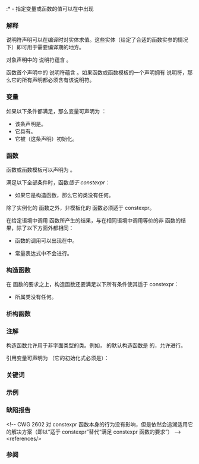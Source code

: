 {{title|{{tt|constexpr}} 说明符 {{mark since c++11}}}}
{{cpp/language/declarations/navbar}}
:*{{ttb|constexpr}} - 指定变量{{rev inl|since=c++26|、{{rlp|structured binding|结构化绑定}}}}或函数的值可以在{{rlp|constant expression|常量表达式}}中出现

===解释===
{{c/core|constexpr}} 说明符声明可以在编译时对实体求值。这些实体（给定了合适的函数实参的情况下）即可用于需要编译期{{rlp|constant expression|常量表达式}}的地方。

对象{{rev inl|until=c++14|或非静态成员函数}}声明中的 {{c/core|constexpr}} 说明符蕴含 {{c/core|const}}。

函数{{rev inl|since=c++17|或{{rlp|static|静态}}数据成员}}首个声明中的 {{c/core|constexpr}} 说明符蕴含 {{c/core|inline}}。如果函数或函数模板的一个声明拥有 {{c/core|constexpr}} 说明符，那么它的所有声明都必须含有该说明符。

{{anchor|constexpr 变量}}
==={{c/core|constexpr}} 变量===
如果以下条件都满足，那么变量{{rev inl|since=c++14|或变量模板}}可声明为 {{c/core|constexpr}}：
* 该条声明是{{rlp|definition|定义}}。
* 它具有{{rlps|constant expression#字面类型}}。
* 它被（这条声明）初始化。
{{rev begin}}
{{rev|until=c++26|
* 它的初始化的{{rlps|expressions#完整表达式}}是{{rlp|constant expression|常量表达式}}。
}}
{{rev|since=c++26|
* 它{{rlp|constant expression#常量初始化实体|可常量初始化}}。
}}
{{rev end}}
{{rrev|since=c++20|{{anchor|常量析构}}
* 它具有常量析构，即满足以下条件之一：
:* 它不是类类型或它的（可能多维的）数组。
:* 它是带有 {{c/core|constexpr}} 析构函数的类类型或它的（可能多维的）数组，并且对于作用仅为销毁该对象的虚设表达式 {{c|e}}，如果该对象与它的非 mutable 子对象（但不含它的 mutable 子对象）的生存期始于 {{c|e}} 内，那么 {{c|e}} 是{{rlps|constant expression#核心常量表达式}}。

如果 {{c/core|constexpr}} 变量不是{{rlp|tu local|翻译单元局部}}的，那么它不应被初始化为指代可用于常量表达式的翻译单元局部实体，也不能有指代这种实体的子对象。这种初始化在{{rlp|modules|模块接口单元}}（在它的{{rlps|modules#私有模块片段}}外，如果存在）或模块分区中被禁止，并在任何其他语境中被弃用。
}}

{{anchor|constexpr 函数}}
==={{c/core|constexpr}} 函数===
函数或函数模板可以声明为 {{c/core|constexpr}}。

满足以下全部条件时，函数''适于 constexpr''：
{{rev begin}}
{{rev|until=c++20|
* 它不是{{rlp|virtual|虚}}函数。
}}
{{rev|until=c++23|
* 它的返回类型（如果存在）是{{rlps|constant expression#字面类型}}。
* 它的每个形参类型都是字面类型。
}}
{{rev|since=c++20|
* 它不是{{rlp|coroutines|协程}}。
}}
* 如果它是构造函数{{rev inl|since=c++20|或析构函数}}，那么它的类没有任何{{rlps|derived class#虚基类}}。
{{rev end}}
{{rev begin}}
{{rev|until=c++14|
* 它的函数体是 {{c|1== default}}、{{c|1== delete}} 或者只{{rlp|statements#子语句|包围}}下列内容的复合语句：
:* {{rlp|statements#表达式语句|空语句}}
:* {{rlpt|static_assert}} 声明
:* 不定义类或枚举的 {{rlpt|typedef}} 声明及{{rlp|type alias|别名}}声明
:* {{rlp|namespace#using 声明|{{c/core|using}} 声明}}
:* {{rlp|namespace#using 指令|{{c/core|using}} 指令}}
:* 当函数不是构造函数时，有恰好一条 {{rlpt|return}} 语句
}}
{{rev|since=c++14|until=c++23|
* 它的函数体是 {{c|1== default}}、{{c|1== delete}} 或者'''不'''{{rlp|statements#子语句|包围}}下列内容的复合语句：
:* {{rlp|goto}} 语句
:* 带有除 {{c/core|case}} 和 {{c/core|default}} 之外的{{rlp|statements#带标号语句|标号}}的语句
{{rrev|until=c++20|
:* {{rlp|try|{{c/core|try}} 块}}
:* {{rlp|asm|内联汇编}}声明
:* {{rlp|default initialization|不进行初始化}}的变量定义
}}
:* 非字面类型的变量定义
:* 静态或线程{{rlp|storage duration|存储期}}变量的定义
}}
{{rev end}}

除了实例化的 {{c/core|constexpr}} 函数之外，非模板化的 {{c/core|constexpr}} 函数必须适于 constexpr。

{{rrev|until=c++23|
对于既未预置也未弃置的非构造函数 {{c/core|constexpr}} 函数，如果不存在可使得函数调用可作为{{rlps|constant expression#核心常量表达式}}的子表达式而求值的实参值，那么程序非良构，不要求诊断。

对于模板化的 {{c/core|constexpr}} 函数，如果该函数/类模板不存在可使得该模板化的函数被当做非模板化函数时适于 constexpr 的特化，则程序非良构，不要求诊断。
}}

在给定语境中调用 {{c/core|constexpr}} 函数所产生的结果，与在相同语境中调用等价的非 {{c/core|constexpr}} 函数的结果，除了以下方面外都相同：
* {{c/core|constexpr}} 函数的调用可以出现在{{rlp|constant expression|常量表达式}}中。
* 常量表达式中不会进行{{rlp|copy elision|复制消除}}。

{{anchor|constexpr 构造函数}}
==={{c/core|constexpr}} 构造函数===
在 {{c/core|constexpr}} 函数的要求之上，构造函数还要满足以下所有条件使其适于 constexpr：
{{rrev|until=c++23|
* 它的函数体是 {{c|1== delete;}}，或者满足下列额外要求：
{{rrev|until=c++20|
:* 如果所属类是带有变体成员的{{rlp|union|联合体}}，那么恰好有一个变体成员被初始化。
:* 如果所属类是个{{rlp|union#联合体式的类|联合体式的类}}，但并非联合体，那么它的每个带有变体成员的匿名联合体成员都恰好有一个成员被初始化。
:* 它的每个非变体非静态数据成员和基类子对象都被初始化。
}}
:* 如果该构造函数是个{{rlps|constructor#委托构造函数}}，那么它的目标构造函数是 {{c/core|constexpr}} 构造函数。
:* 如果该构造函数是个非委托构造函数，那么所选中的每个用以初始化非静态数据成员和基类子对象的构造函数都是 {{c/core|constexpr}} 构造函数。
}}
* 所属类没有任何{{rlps|derived class#虚基类}}。

{{rrev|until=c++23|
对于既不是预置的也未被模板化的 {{c/core|constexpr}} 构造函数，如果不存在可使得函数调用可作为属于{{rlp|constant expression|常量表达式}}的某个对象的初始化完整表达式的子表达式而求值的实参值，那么程序非良构，不要求诊断。
}}

{{anchor|constexpr 析构函数}}
==={{c/core|constexpr}} 析构函数===
{{rev begin}}
{{rev|until=c++20|
析构函数不能是 {{c/core|constexpr}} 的，但能在常量表达式中隐式调用{{rlp|destructor#平凡析构函数|平凡析构函数}}。
}}
{{rev|since=c++20|
在 {{c/core|constexpr}} 函数的要求之上，析构函数还要满足以下所有条件使其适于 constexpr：

{{rrev|until=c++23|
* 对于类类型或它的（可能多维的）数组的每个子对象，该类类型有一个 {{c/core|constexpr}} 析构函数。
}}
* 所属类没有任何虚基类。
}}
{{rev end}}

===注解===
{{rrev|until=c++17|
因为 {{rlpt|noexcept}} 运算符始终对常量表达式返回 {{c|true}}，所以它可以用于检查具体特定的 {{c/core|constexpr}} 函数调用是否采用常量表达式分支：
{{source|1=
constexpr int f(); 
constexpr bool b1 = noexcept(f()); // false，constexpr 函数未定义
constexpr int f() { return 0; }
constexpr bool b2 = noexcept(f()); // true，f() 是常量表达式
}}
}}

{{rrev|since=c++23|
可以写出所有调用都不满足核心常量表达式要求的 {{c/core|constexpr}} 函数：

{{source|1=
void f(int&amp; i) // 不是 constexpr 函数
{
    i = 0;
}

constexpr void g(int&amp; i) // C++23 起良构
{
    f(i); // 无条件调用 f，不可能是常量表达式
}
}}
}}

{{c/core|constexpr}} 构造函数允许用于非字面类型的类。例如，{{lc|std::shared_ptr}} 的默认构造函数是 {{c/core|constexpr}} 的，允许进行{{rlp|constant initialization|常量初始化}}。

引用变量可声明为 {{c/core|constexpr}}（它的初始化式必须是{{rlp|constant expression#常量表达式|引用常量表达式}}）：
{{source|1=
static constexpr int const&amp; x = 42; // 到 const int 对象的 constexpr 引用
                                    // （该对象拥有静态存储期，因为静态引用延长了生存期）
}}

{{rrev|since=c++20|1=
尽管在 {{c/core|constexpr}} 函数中允许 {{c/core|try}} 块与内联汇编，但是常量表达式中仍然不允许抛出{{rev inl|since=c++26|未捕获}}异常或执行汇编。

如果变量拥有常量析构，那么无需为调用它的析构函数而生成机器码，即使它的析构函数不平凡。

非 lambda、非特殊成员且非模板化的 {{c/core|constexpr}} 函数不能隐式变为立即函数。用户需要将之显式标为 {{c/core|consteval}} 以使这样的函数定义良构。
}}
{{ftm begin|core=1|std=1|comment=1|sort=1}}
{{ftm|value=200704L|std=C++11|__cpp_constexpr|rowspan="9"|{{c/core|constexpr}}}}
{{ftm|value=201304L|std=C++14|-|[[#relaxed-constexpr|放宽 {{c/core|constexpr}}]]、[[#constexpr-method-is-const|非 {{c/core|const}} 的 {{c/core|constexpr}} 方法]]}}
{{ftm|value=201603L|std=C++17|-|{{c/core|constexpr}} {{rlp|lambda|lambda 表达式}}}}
{{ftm|value=201907L|std=C++20|-| {{c/core|constexpr}} 函数中的平凡{{rlp|default initialization|默认初始化}}和{{rlp|asm|汇编声明}}}}
{{ftm|value=202002L|std=C++20|-|在常量求值中改变联合体的活跃成员}}
{{ftm|value=202110L|std=C++23|-|{{c/core|constexpr}} 函数中的非{{rlps|constant expression#字面类型}}变量、标号和 {{ltt|cpp/language|goto}} 语句}}
{{ftm|value=202207L|std=C++23|-|放宽一些 {{c/core|constexpr}} 限制}}
{{ftm|value=202211L|std=C++23|-|{{c/core|constexpr}} 函数中允许 {{c/core|static}} 的{{c/core|constexpr}} 变量}}
{{ftm|value=202306L|std=C++26|-|从 {{c/core|void*}} 进行 {{c/core|constexpr}} 转型：走向 {{c/core|constexpr}} 类型擦除}}
{{ftm|value=201711L|std=C++11)&lt;br&gt;(DR|__cpp_constexpr_in_decltype|当{{rlp|constant expression#常量求值所需要的函数与变量|被常量求值所需要}}时，生成函数或变量的定义}}
{{ftm|value=201907L|std=C++20|__cpp_constexpr_dynamic_alloc|{{c/core|constexpr}} 函数中的动态存储期操作}}
{{ftm end}}

===关键词===
{{ltt|cpp/keyword/constexpr}}

===示例===
{{example
|定义 C++11/14 的 {{c/core|constexpr}} 函数用以计算阶乘；定义扩展字符串字面量的字面类型：
|code=
#include &lt;iostream&gt;
#include &lt;stdexcept&gt;

// C++11 constexpr 函数使用递归而非迭代
constexpr int factorial(int n)
{
    return n &lt;= 1 ? 1 : (n * factorial(n - 1));
}

// C++14 constexpr 函数可使用局部变量和循环
#if __cplusplus &gt;= 201402L
constexpr int factorial_cxx14(int n)
{
    int res = 1;
    while (n &gt; 1)
        res *= n--;
    return res;
}
#endif // C++14

// 字面类
class conststr
{
    const char* p;
    std::size_t sz;
public:
    template&lt;std::size_t N&gt;
    constexpr conststr(const char(&amp;a)[N]): p(a), sz(N - 1) {}
    
    // constexpr 函数通过抛异常来提示错误
    // C++11 中，它们必须用条件运算符 ?: 来这么做
    constexpr char operator[](std::size_t n) const
    {
        return n &lt; sz ? p[n] : throw std::out_of_range("");
    }
    
    constexpr std::size_t size() const { return sz; }
};

// C++11 constexpr 函数必须把一切放在单条 return 语句中
// （C++14 无此要求）
constexpr std::size_t countlower(conststr s, std::size_t n = 0,
                                             std::size_t c = 0)
{
    return n == s.size() ? c :
        'a' &lt;= s[n] &amp;&amp; s[n] &lt;= 'z' ? countlower(s, n + 1, c + 1)
                                   : countlower(s, n + 1, c);
}

// 输出要求编译时常量的函数，用于测试
template&lt;int n&gt;
struct constN
{
    constN() { std::cout &lt;&lt; n &lt;&lt; '\n'; }
};

int main()
{
    std::cout &lt;&lt; "4! = ";
    constN&lt;factorial(4)&gt; out1; // 在编译时计算
    
    volatile int k = 8; // 使用 volatile 防止优化
    std::cout &lt;&lt; k &lt;&lt; "! = " &lt;&lt; factorial(k) &lt;&lt; '\n'; // 运行时计算
    
    std::cout &lt;&lt; "\"Hello, world!\" 里小写字母的个数是 ";
    constN&lt;countlower("Hello, world!")&gt; out2; // 隐式转换为 conststr
    
    constexpr int a[12] = {0, 1, 2, 3, 4, 5, 6, 7, 8};
    constexpr int length_a = sizeof a / sizeof(int); // C++17 中为 std::size(a)，
                                                      // C++20 中为 std::ssize(a)
    std::cout &lt;&lt; "长度为 " &lt;&lt; length_a &lt;&lt; " 的数组中各元素为：";
    for (int i = 0; i &lt; length_a; ++i)
        std::cout &lt;&lt; a[i] &lt;&lt; ' ';
    std::cout &lt;&lt; '\n';
}
|output=
4! = 24
8! = 40320
"Hello, world!" 里小写字母的个数是 9
长度为 12 的数组中各元素为：0 1 2 3 4 5 6 7 8 0 0 0
}}

===缺陷报告===
{{dr list begin}}
{{dr list item|wg=cwg|dr=1358|std=c++11|before=模板化的 {{c/core|constexpr}} 函数也需要有至少一个有效实参值|after=不需要}}
{{dr list item|wg=cwg|dr=1359|std=c++11|before={{c/core|constexpr}} 联合体构造函数必须初始化所有数据成员|after=非空联合体初始化恰好一个数据成员}}
{{dr list item|wg=cwg|dr=1366|std=c++11|before=函数体是 {{c|1== default}} 或 {{c|1== delete}} 的&lt;br&gt;{{c/core|constexpr}} 构造函数的类可以有虚基类|after=这些类也不能有虚基类}}
{{dr list item|wg=cwg|dr=1595|std=c++11|before={{c/core|constexpr}} 委托构造函数要求涉及的所有构造函数都是 {{c/core|constexpr}} 函数|after=仅要求目标构造函数是 {{c/core|constexpr}} 函数}}
{{dr list item|wg=cwg|dr=1712|std=C++14|before={{c/core|constexpr}} 变量模板的所有声明都需要包含 {{c/core|constexpr}} 说明符&lt;ref&gt;此要求是多余的，因为每个变量模板最多只有一条带有 {{c/core|constexpr}} 说明符的声明。&lt;/ref&gt;|after=不再需要}}
{{dr list item|wg=cwg|dr=1911|std=C++11|before=非字面类型不允许拥有 {{c/core|constexpr}} 构造函数|after=在常量初始化中允许}}
{{dr list item|wg=cwg|dr=2004|std=C++11|before=在常量表达式中允许复制/移动有 mutable 成员的联合体|after=mutable 变体现在无法被隐式复制/移动}}
{{dr list item|wg=cwg|dr=2022|std=C++98|before=等价的 {{c/core|constexpr}} 和非 {{c/core|constexpr}} 函数是否&lt;br&gt;产生相等结果可能会取决于是否进行复制消除|after=假设始终会进行复制消除}}
{{dr list item|wg=cwg|dr=2163|std=C++14|before={{c/core|constexpr}} 函数中禁止 {{c/core|goto}} 语句，但允许标号|after=标号也被禁止}}
{{dr list item|wg=cwg|dr=2268|std=C++11|before={{cwg|2004}} 禁止了复制/移动有 mutable 成员的联合体|after=在该对象在常量表达式中创建的情况下允许}}
{{dr list item|wg=cwg|dr=2278|std=C++98|before={{cwg|2022}} 的解决方案无法实现|after=假设始终不会进行复制消除}}
{{dr list item|wg=cwg|dr=2531|std=c++11|before=当非内联变量以 {{c/core|constexpr}} 重新声明后变为内联|after=不会变为内联}}
&lt;!-- CWG 2602 对 constexpr 函数本身的行为没有影响，但是依然会追溯适用它的解决方案（即以“适于 constexpr”替代“满足 constexpr 函数的要求”） --&gt;
{{dr list end}}
&lt;references/&gt;

===参阅===
{{dsc begin}}
{{dsc|{{rlp|constant expression|常量表达式}}|定义可在编译时求值的{{rlp|expressions|表达式}}}}
{{dsc inc|cpp/language/dsc consteval}}
{{dsc inc|cpp/language/dsc constinit}}
{{dsc see c|c/language/constexpr}}
{{dsc end}}

{{langlinks|de|en|es|fr|it|ja|pt|ru}}